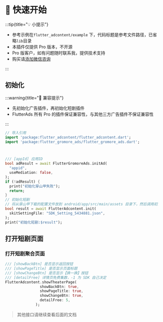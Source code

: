 
# 🦜 快速开始


:::tip{title="💡 小提示"}

 - 参考示例在`flutter_adcontent/example` 下，代码标题是参考文件路径，已省略`lib`目录
 - 本插件仅提供 Pro 版本，不开源
 - Pro 版客户，如有问题随时联系我，提供技术支持
 - 购买请[添加微信咨询](/start/me)

:::

## 初始化

:::warning{title="🚧 兼容提示"}

 - 先初始化广告插件，再初始化短剧插件
 - FlutterAds 所有 Pro 的插件保证兼容性，与其他三方广告插件不保证兼容性

:::

```dart title="example/main.dart"
// 导入引用
import 'package:flutter_adcontent/flutter_adcontent.dart';
import 'package:flutter_gromore_ads/flutter_gromore_ads.dart';



/// [appId] 应用ID
bool adResult = await FlutterGromoreAds.initAd(
  "appid",
  useMediation: false,
);
if (!adResult) {
  print("初始化穿山甲失败");
  return;
}
// 初始化短剧
// 将从穿山甲下载的配置文件放到 android/app/src/main/assets 目录下，然后调用初始化方法即可
bool result = await FlutterAdcontent.init(
  skitSettingFile: "SDK_Setting_5434881.json",
);
print("初始化短剧:$result");
```

## 打开短剧页面

### 打开短剧聚合页面

``` dart
/// [showBackBtn] 是否显示返回按钮
/// [showPageTitle] 是否显示页面标题
/// [showChangeBtn] 是否显示【换一换】按钮
/// [detailFree] 详情页免费集数，-1 为 SDK 自己决定
FlutterAdcontent.showTheaterPage(
                showBackBtn: true,
                showPageTitle: true,
                showChangeBtn: true,
                detailFree: 5,
              );
```

> 其他接口请继续查看后面的文档




